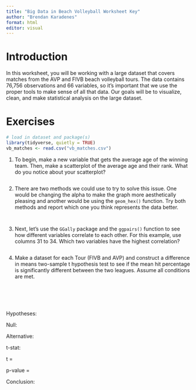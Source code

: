 ```yaml
---
title: "Big Data in Beach Volleyball Worksheet Key"
author: "Brendan Karadenes"
format: html
editor: visual
---
```


# Introduction

In this worksheet, you will be working with a large dataset that covers matches from the AVP and FIVB beach volleyball tours. The data contains 76,756 observations and 66 variables, so it's important that we use the proper tools to make sense of all that data. Our goals will be to visualize, clean, and make statistical analysis on the large dataset.

# Exercises

```r
# load in dataset and package(s)
library(tidyverse, quietly = TRUE)
vb_matches <- read.csv("vb_matches.csv")
```

1.  To begin, make a new variable that gets the average age of the winning team. Then, make a scatterplot of the average age and their rank. What do you notice about your scatterplot?

```r


```

2.  There are two methods we could use to try to solve this issue. One would be changing the alpha to make the graph more aesthetically pleasing and another would be using the `geom_hex()` function. Try both methods and report which one you think represents the data better.

```r


```

```r


```

3.  Next, let's use the `GGally` package and the `ggpairs()` function to see how different variables correlate to each other. For this example, use columns 31 to 34. Which two variables have the highest correlation?

```r


```

4.  Make a dataset for each Tour (FIVB and AVP) and construct a difference in means two-sample t hypothesis test to see if the mean hit percentage is significantly different between the two leagues. Assume all conditions are met.

```r


```

```r


```

```r


```

```r


```

```r


```

Hypotheses:

Null:

Alternative:

t-stat:

t =

p-value =

Conclusion:
